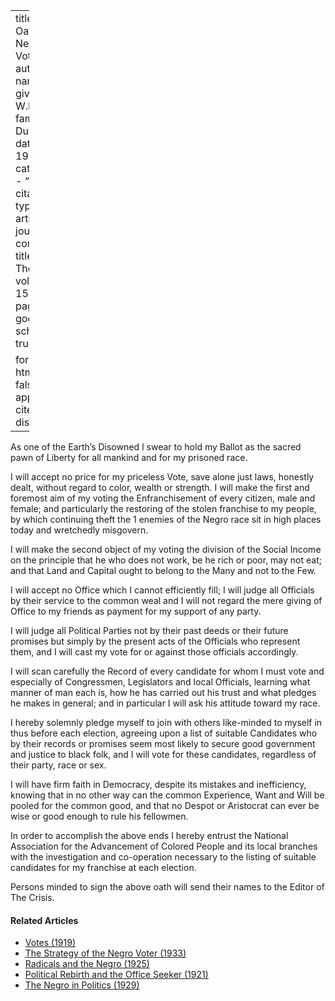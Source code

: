 
---
title: 'The Oath of the Negro Voter'
author:
  - name:
      given: W.E.B.
      family: Du Bois
date: May 1918
categories: 
  - ""
citation: 
  type: article-journal
  container-title: The Crisis
  volume: 15
  issue: 1
  page: 7
google-scholar: true

format:
  html:
    toc: false
    appendix-cite-as: display
---


As one of the Earth's Disowned I swear to hold my Ballot as the sacred pawn of Liberty for all mankind and for my prisoned race.

I will accept no price for my priceless Vote, save alone just laws, honestly dealt, without regard to color, wealth or strength. I will make the first and foremost aim of my voting the Enfranchisement of every citizen, male and female; and particularly the restoring of the stolen franchise to my people, by which continuing theft the 1 enemies of the Negro race sit in high places today and wretchedly misgovern.

I will make the second object of my voting the division of the Social Income on the principle that he who does not work, be he rich or poor, may not eat; and that Land and Capital ought to belong to the Many and not to the Few.

I will accept no Office which I cannot efficiently fill; I will judge all Officials by their service to the common weal and I will not regard the mere giving of Office to my friends as payment for my support of any party.

I will judge all Political Parties not by their past deeds or their future promises but simply by the present acts of the Officials who represent them, and I will cast my vote for or against those officials accordingly.

I will scan carefully the Record of every candidate for whom I must vote and especially of Congressmen, Legislators and local Officials, learning what manner of man each is, how he has carried out his trust and what pledges he makes in general; and in particular I will ask his attitude toward my race.

I hereby solemnly pledge myself to join with others like-minded to myself in thus before each election, agreeing upon a list of suitable Candidates who by their records or promises seem most likely to secure good government and justice to black folk, and I will vote for these candidates, regardless of their party, race or sex.

I will have firm faith in Democracy, despite its mistakes and inefficiency, knowing that in no other way can the common Experience, Want and Will be pooled for the common good, and that no Despot or Aristocrat can ever be wise or good enough to rule his fellowmen.

In order to accomplish the above ends I hereby entrust the National Association for the Advancement of Colored People and its local branches with the investigation and co-operation necessary to the listing of suitable candidates for my franchise at each election.

Persons minded to sign the above oath will send their names to the Editor of <span class="crisis-title">The Crisis</span>.

<!-- Similar articles start here -->
<div  class="clear-wrap"></div>

#### Related Articles

* [Votes (1919)](/Volumes/19/02/votes.html)
* [The Strategy of the Negro Voter (1933)](/Volumes/40/06/strategy_of_the_negro_voter.html)
* [Radicals and the Negro (1925)](/Volumes/29/05/radicals_and_the_negro.html)
* [Political Rebirth and the Office Seeker (1921)](/Volumes/21/03/political-rebirth.html)
* [The Negro in Politics (1929)](/Volumes/36/11/negro_in_politics.html)

<!-- Similar articles end here -->